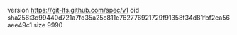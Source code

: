 version https://git-lfs.github.com/spec/v1
oid sha256:3d99440d721a7fd35a25c811e762776921729f91358f34d81fbf2ea56aee49c1
size 9990

